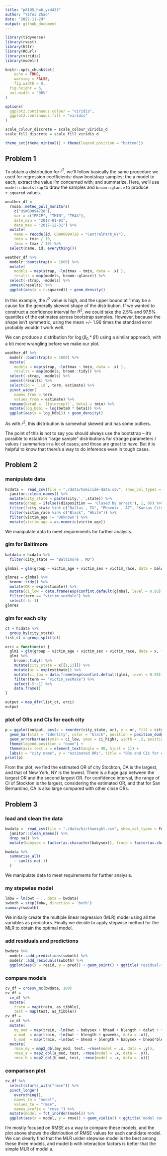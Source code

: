 ```yaml
---
title: "p8105_hw6_yz4433"
author: "Yifei Zhao"
date: "2022-11-29"
output: github_document
---
```


```r
library(tidyverse)
library(rvest)
library(httr)
library(RCurl)
library(viridis)
library(modelr)

knitr::opts_chunk$set(
	echo = TRUE,
	warning = FALSE,
	fig.width = 8, 
  fig.height = 6,
  out.width = "90%"
)

options(
  ggplot2.continuous.colour = "viridis",
  ggplot2.continuous.fill = "viridis"
)

scale_colour_discrete = scale_colour_viridis_d
scale_fill_discrete = scale_fill_viridis_d

theme_set(theme_minimal() + theme(legend.position = "bottom"))
```

## Problem 1

To obtain a distribution for $\hat{r}^2$, we'll follow basically the same procedure we used for regression coefficients: draw bootstrap samples; the a model to each; extract the value I'm concerned with; and summarize. Here, we'll use `modelr::bootstrap` to draw the samples and `broom::glance` to produce `r.squared` values. 

```r
weather_df = 
  rnoaa::meteo_pull_monitors(
    c("USW00094728"),
    var = c("PRCP", "TMIN", "TMAX"), 
    date_min = "2017-01-01",
    date_max = "2017-12-31") %>%
  mutate(
    name = recode(id, USW00094728 = "CentralPark_NY"),
    tmin = tmin / 10,
    tmax = tmax / 10) %>%
  select(name, id, everything())
```


```r
weather_df %>% 
  modelr::bootstrap(n = 1000) %>% 
  mutate(
    models = map(strap, ~lm(tmax ~ tmin, data = .x) ),
    results = map(models, broom::glance)) %>% 
  select(-strap, -models) %>% 
  unnest(results) %>% 
  ggplot(aes(x = r.squared)) + geom_density()
```

In this example, the $\hat{r}^2$ value is high, and the upper bound at 1 may be a cause for the generally skewed shape of the distribution. If we wanted to construct a confidence interval for $R^2$, we could take the 2.5% and 97.5% quantiles of the estimates across bootstrap samples. However, because the shape isn't symmetric, using the mean +/- 1.96 times the standard error probably wouldn't work well.

We can produce a distribution for $\log(\beta_0 * \beta1)$ using a similar approach, with a bit more wrangling before we make our plot.

```r
weather_df %>% 
  modelr::bootstrap(n = 1000) %>% 
  mutate(
    models = map(strap, ~lm(tmax ~ tmin, data = .x) ),
    results = map(models, broom::tidy)) %>% 
  select(-strap, -models) %>% 
  unnest(results) %>% 
  select(id = `.id`, term, estimate) %>% 
  pivot_wider(
    names_from = term, 
    values_from = estimate) %>% 
  rename(beta0 = `(Intercept)`, beta1 = tmin) %>% 
  mutate(log_b0b1 = log(beta0 * beta1)) %>% 
  ggplot(aes(x = log_b0b1)) + geom_density()
```

As with $r^2$, this distribution is somewhat skewed and has some outliers. 

The point of this is not to say you should always use the bootstrap -- it's possible to establish "large sample" distributions for strange parameters / values / summaries in a lot of cases, and those are great to have. But it is helpful to know that there's a way to do inference even in tough cases. 

## Problem 2
### manipulate data
```r
hcdata =  read_csv(file = "./data/homicide-data.csv", show_col_types = FALSE) %>% 
  janitor::clean_names() %>% 
  mutate(city_state = paste(city,',',state)) %>% 
  mutate(group = ifelse((disposition == 'Closed by arrest'), 1, 0)) %>%
  filter(!city_state %in% c("Dallas , TX", "Phoenix , AZ", "Kansas City , MO", "Tulsa , AL")) %>% 
  filter(victim_race %in% c("Black", "White")) %>% 
  filter(victim_age != 'Unknown') %>% 
  mutate(victim_age = as.numeric(victim_age))
```

We manipulate data to meet requirements for further analysis.

### glm for Baltimore
```r
baldata = hcdata %>% 
  filter(city_state == "Baltimore , MD")

glmbal = glm(group ~ victim_age + victim_sex + victim_race, data = baldata, family = binomial)
```

```r
glmres = glmbal %>% 
  broom::tidy() %>% 
  mutate(OR = exp(estimate)) %>% 
  mutate(ci_low = data.frame(exp(confint.default(glmbal, level = 0.95)))[[1]], ci_high = data.frame(exp(confint.default(glmbal, level = 0.95)))[[2]]) %>% 
  filter(term == "victim_sexMale") %>% 
  select(-5:-1)
glmres
```

### glm for each city
```r
ct = hcdata %>%
  group_by(city_state)
list_ct = group_split(ct)
```

```r
orci = function(x) {
  glmi = glm(group ~ victim_age + victim_sex + victim_race, data = x, family = binomial)
  glmi %>% 
    broom::tidy() %>% 
    mutate(city_state = x[[1,13]]) %>% 
    mutate(or = exp(estimate)) %>% 
    mutate(ci_low = data.frame(exp(confint.default(glmi, level = 0.95)))[[1]], ci_high = data.frame(exp(confint.default(glmi, level = 0.95)))[[2]]) %>% 
    filter(term == "victim_sexMale") %>%
    select(-5:-1) %>% 
    data.frame()
}
```

```r
output = map_dfr(list_ct, orci)
output
```

### plot of ORs and CIs for each city
```r
p = ggplot(output, aes(x = reorder(city_state, or), y = or, fill = city_state)) +
  geom_bar(stat = "identity", color = "black", position = position_dodge()) +
  geom_errorbar(aes(ymin = ci_low, ymax = ci_high), width = .2, position = position_dodge(.9)) +
  theme(legend.position = "none") +
  theme(axis.text.x = element_text(angle = 90, hjust = 1)) +
  labs(x = "city name", y = "estimated ORs", title = "ORs and CIs for each city")
print(p)
```

From the plot, we find the estimated OR of city Stockton, CA is the largest, and that of New York, NY is the lowest. There is a huge gap between the largest OR and the second largest OR. For confidence interval, the range of CI of Stockton is the largest, considering the estimated OR, and that for San Bernardino, CA is also large compared with other close ORs.

## Problem 3
### load and clean the data
```r
bwdata =  read_csv(file = "./data/birthweight.csv", show_col_types = FALSE) %>% 
  janitor::clean_names() %>%
  drop_na() %>% 
  mutate(babysex = factor(as.character(babysex)), frace = factor(as.character(frace)), malform = factor(as.character(malform)), mrace = factor(as.character(mrace)))
```

```r
bwdata %>%
  summarise_all(
    ~ sum(is.na(.))
  )
```

We manipulate data to meet requirements for further analysis.

### my stepwise model
```r
lmbw = lm(bwt ~ ., data = bwdata)
swboth = step(lmbw, direction = 'both')
summary(swboth)
```

We initially create the multiple linear regression (MLR) model using all the variables as predictors. Finally we decide to apply stepwise method for the MLR to obtain the optimal model.

### add residuals and predictions
```r
bwdata %>% 
  modelr::add_predictions(swboth) %>% 
  modelr::add_residuals(swboth) %>% 
  ggplot(aes(x = resid, y = pred)) + geom_point() + ggtitle('residual-fitted')
```

### compare models
```r
cv_df = crossv_mc(bwdata, 100)
cv_df =
  cv_df %>% 
  mutate(
    train = map(train, as_tibble),
    test = map(test, as_tibble))
cv_df = 
  cv_df %>% 
  mutate(
    my_mod = map(train, ~lm(bwt ~ babysex + bhead + blength + delwt + fincome + gaweeks + mheight + mrace + parity + ppwt + smoken, data = .x)),
    a_mod  = map(train, ~lm(bwt ~ blength + gaweeks, data = .x)),
    b_mod  = map(train, ~lm(bwt ~ bhead + blength + babysex + bhead*blength + bhead*babysex + blength*babysex + bhead*blength*babysex, data = .x))) %>% 
  mutate(
    rmse_my = map2_dbl(my_mod, test, ~rmse(model = .x, data = .y)),
    rmse_a = map2_dbl(a_mod, test, ~rmse(model = .x, data = .y)),
    rmse_b = map2_dbl(b_mod, test, ~rmse(model = .x, data = .y)))
```

### comparison plot
```r
cv_df %>% 
  select(starts_with("rmse")) %>% 
  pivot_longer(
    everything(),
    names_to = "model", 
    values_to = "rmse",
    names_prefix = "rmse_") %>% 
  mutate(model = fct_inorder(model)) %>% 
  ggplot(aes(x = model, y = rmse)) + geom_violin() + ggtitle('model comparison')
```

I’m mostly focused on RMSE as a way to compare these models, and the plot above shows the distribution of RMSE values for each candidate model. We can clearly find that the MLR under stepwise model is the best among these three models, and model b with interaction factors is better that the simple MLR of model a.